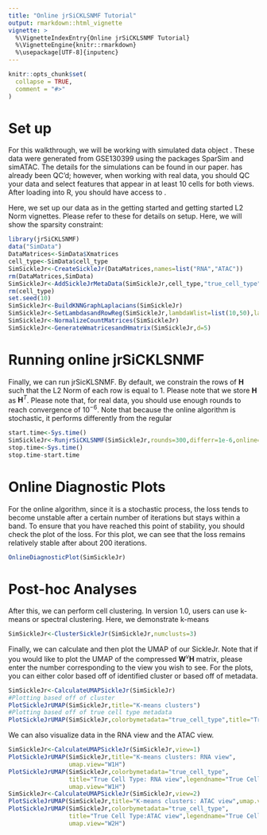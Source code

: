 ```yaml
---
title: "Online jrSiCKLSNMF Tutorial"
output: rmarkdown::html_vignette
vignette: >
  %\VignetteIndexEntry{Online jrSiCKLSNMF Tutorial}
  %\VignetteEngine{knitr::rmarkdown}
  %\usepackage[UTF-8]{inputenc}
---
```


```r
knitr::opts_chunk$set(
  collapse = TRUE,
  comment = "#>"
)
```

# Set up
For this walkthrough, we will be working with simulated data object \textsc{SimData}. These data were generated from GSE130399 using the packages SparSim and simATAC. The details for the simulations can be found in our paper. \textsc{SimData} has already been QC'd; however, when working with real data, you should QC your data and select features that appear in at least 10 cells for both views. After loading \textsc{jrSiCKLSNMF} into R, you should have access to \textsc{SimData}.

Here, we set up our data as in the getting started and getting started L2 Norm vignettes. Please refer to these for details on setup. Here, we will show the sparsity constraint:

```r
library(jrSiCKLSNMF)
data("SimData")
DataMatrices<-SimData$Xmatrices
cell_type<-SimData$cell_type
SimSickleJr<-CreateSickleJr(DataMatrices,names=list("RNA","ATAC"))
rm(DataMatrices,SimData)
SimSickleJr<-AddSickleJrMetaData(SimSickleJr,cell_type,"true_cell_type")
rm(cell_type)
set.seed(10)
SimSickleJr<-BuildKNNGraphLaplacians(SimSickleJr)
SimSickleJr<-SetLambdasandRowReg(SimSickleJr,lambdaWlist=list(10,50),lambdaH=500,rowReg="None")
SimSickleJr<-NormalizeCountMatrices(SimSickleJr)
SimSickleJr<-GenerateWmatricesandHmatrix(SimSickleJr,d=5)
```


# Running online jrSiCKLSNMF

Finally, we can run jrSicKLSNMF. By default, we constrain the rows of $\textbf{H}$ such that the L2 Norm of each row is equal to 1. Please note that we store $\textbf{H}$ as $\textbf{H}^T$. Please note that, for real data, you should use enough rounds to reach convergence of $10^{-6}$. Note that because the online algorithm is stochastic, it performs differently from the regular

```r
start.time<-Sys.time()
SimSickleJr<-RunjrSiCKLSNMF(SimSickleJr,rounds=300,differr=1e-6,online=TRUE,random_W_updates=TRUE,batchsize=100,seed=8,minrounds = 300)
stop.time<-Sys.time()
stop.time-start.time
```
# Online Diagnostic Plots

For the online algorithm, since it is a stochastic process, the loss tends to become unstable after a certain number of iterations but stays within a band. To ensure that you have reached this point of stability, you should check the plot of the loss. For this plot, we can see that the loss remains relatively stable after about 200 iterations.

```r
OnlineDiagnosticPlot(SimSickleJr)
```

# Post-hoc Analyses

After this, we can perform cell clustering. In version 1.0, users can use k-means or spectral clustering. Here, we demonstrate k-means

```r
SimSickleJr<-ClusterSickleJr(SimSickleJr,numclusts=3)
```

Finally, we can calculate and then plot the UMAP of our SickleJr. Note that if you would like to plot the UMAP of the compressed $\mathbf{W}^v\mathbf{H}$ matrix, please enter the number corresponding to the view you wish to see. For the plots, you can either color based off of identified cluster or based off of metadata.

```r
SimSickleJr<-CalculateUMAPSickleJr(SimSickleJr)
#Plotting based off of cluster
PlotSickleJrUMAP(SimSickleJr,title="K-means clusters")
#Plotting based off of true cell type metadata
PlotSickleJrUMAP(SimSickleJr,colorbymetadata="true_cell_type",title="True Cell Types",legendname="True Cell Types")
```

We can also visualize data in the RNA view and the ATAC view. 

```r
SimSickleJr<-CalculateUMAPSickleJr(SimSickleJr,view=1)
PlotSickleJrUMAP(SimSickleJr,title="K-means clusters: RNA view",
                 umap.view="W1H")
PlotSickleJrUMAP(SimSickleJr,colorbymetadata="true_cell_type",
                 title="True Cell Type: RNA view",legendname="True Cell Types",
                 umap.view="W1H")
SimSickleJr<-CalculateUMAPSickleJr(SimSickleJr,view=2)
PlotSickleJrUMAP(SimSickleJr,title="K-means clusters: ATAC view",umap.view="W2H")
PlotSickleJrUMAP(SimSickleJr,colorbymetadata="true_cell_type",
                 title="True Cell Type:ATAC view",legendname="True Cell Types",
                 umap.view="W2H")
```
